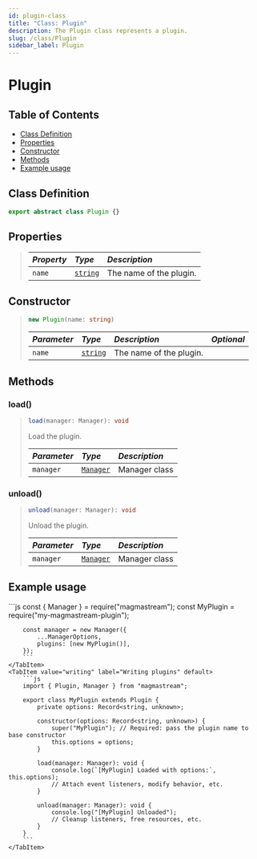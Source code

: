 ```yaml
---
id: plugin-class
title: "Class: Plugin"
description: The Plugin class represents a plugin.
slug: /class/Plugin
sidebar_label: Plugin
---
```



# Plugin

## Table of Contents
- [Class Definition](#class-definition)
- [Properties](#properties)
- [Constructor](#constructor)
- [Methods](#methods)
- [Example usage](#example-usage)

## Class Definition
```ts
export abstract class Plugin {}
```

## Properties
> | <i className="fa-solid fa-pen"/> Property | <i className="fa-solid fa-boxes-stacked"/> Type                                                       | <i className="fa-solid fa-list"/> Description |
> | :---------------------------------------- | :-----------------------------------------------------------------------------------------------------|:----------------------------------------------|
> | `name`                                    | [`string`](https://developer.mozilla.org/en-US/docs/Web/JavaScript/Reference/Global_Objects/String)   | The name of the plugin.                       |

## Constructor

> ```ts
> new Plugin(name: string)
> ```
> | <i className="fa-solid fa-hashtag"/> Parameter | <i className="fa-solid fa-font"/> Type           | <i className="fa-solid fa-list"/> Description | <i className="fa-solid fa-flask"/> Optional |
> | :--------------------------------------------- |:-------------------------------------------------| :---------------------------------------------| :------------------------------------------:|
> | `name`                                         | [`string`](https://developer.mozilla.org/en-US/docs/Web/JavaScript/Reference/Global_Objects/String) | The name of the plugin.                           | <i className="fa-solid fa-xmark"/>          |

## Methods

### load()
> ```ts
> load(manager: Manager): void
> ```
> Load the plugin.
>
> | <i className="fa-solid fa-hashtag"/> Parameter | <i className="fa-solid fa-font"/> Type | <i className="fa-solid fa-list"/> Description |
> | :--------------------------------------------- | :------------------------------------- | :-------------------------------------------- |
> | `manager`                                      | [`Manager`](./Manager.mdx)             | Manager class                                 |

### unload()
> ```ts
> unload(manager: Manager): void
> ```
> Unload the plugin.
>
> | <i className="fa-solid fa-hashtag"/> Parameter | <i className="fa-solid fa-font"/> Type | <i className="fa-solid fa-list"/> Description |
> | :--------------------------------------------- | :------------------------------------- | :-------------------------------------------- |
> | `manager`                                      | [`Manager`](./Manager.mdx)             | Manager class                                 |

## Example usage

<Tabs>
    <TabItem value="usage" label="Using plugins" default>
        ```js
        const { Manager } = require("magmastream");
        const MyPlugin = require("my-magmastream-plugin");

        const manager = new Manager({
            ...ManagerOptions,
            plugins: [new MyPlugin()],
        });
        ```
    </TabItem>
    <TabItem value="writing" label="Writing plugins" default>
        ```js
        import { Plugin, Manager } from "magmastream";

        export class MyPlugin extends Plugin {
            private options: Record<string, unknown>;

            constructor(options: Record<string, unknown>) {
                super("MyPlugin"); // Required: pass the plugin name to base constructor
                this.options = options;
            }

            load(manager: Manager): void {
                console.log(`[MyPlugin] Loaded with options:`, this.options);
                // Attach event listeners, modify behavior, etc.
            }

            unload(manager: Manager): void {
                console.log("[MyPlugin] Unloaded");
                // Cleanup listeners, free resources, etc.
            }
        }
        ```
    </TabItem>

</Tabs>
